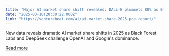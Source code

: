 ```yaml
---
title: "Major AI market share shift revealed: DALL-E plummets 80% as Black Forest Labs dominates 2025 data"
date: "2025-03-10T20:30:22.000Z"
link: "https://venturebeat.com/ai/ai-market-share-2025-poe-report/"
---
```


New data reveals dramatic AI market share shifts in 2025 as Black Forest Labs and DeepSeek challenge OpenAI and Google's dominance.

[Read more](https://venturebeat.com/ai/ai-market-share-2025-poe-report/)
